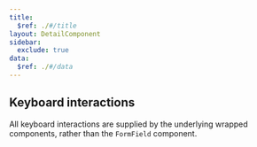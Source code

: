 ```yaml
---
title:
  $ref: ./#/title
layout: DetailComponent
sidebar:
  exclude: true
data:
  $ref: ./#/data
---
```


## Keyboard interactions

All keyboard interactions are supplied by the underlying wrapped components, rather than the `FormField` component.
